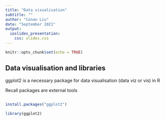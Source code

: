 ```yaml
---
title: "Data visualisation"
subtitle: ""
author: "Conan Liu"
date: "September 2021"
output:
  ioslides_presentation:
    css: slides.css
---
```


```r
knitr::opts_chunk$set(echo = TRUE)
```

## Data visualisation and libraries

ggplot2 is a necessary package for data visualisation (data viz or vis) in R

Recall packages are external tools

##

```r
install.packages("ggplot2")

library(ggplot2)
```

